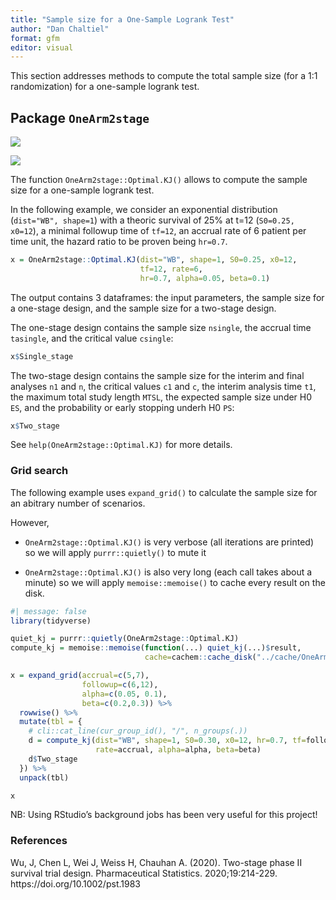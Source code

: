```yaml
---
title: "Sample size for a One-Sample Logrank Test"
author: "Dan Chaltiel"
format: gfm
editor: visual
---
```


This section addresses methods to compute the total sample size (for a 1:1 randomization) for a one-sample logrank test.

## Package `OneArm2stage`

![](https://img.shields.io/badge/East-Untested-blue.svg)

![](https://img.shields.io/badge/nQuery-Untested-blue.svg)

The function `OneArm2stage::Optimal.KJ()` allows to compute the sample size for a one-sample logrank test.

In the following example, we consider an exponential distribution (`dist="WB", shape=1`) with a theoric survival of 25% at t=12 (`S0=0.25, x0=12`), a minimal followup time of `tf=12`, an accrual rate of 6 patient per time unit, the hazard ratio to be proven being `hr=0.7`.

```r
x = OneArm2stage::Optimal.KJ(dist="WB", shape=1, S0=0.25, x0=12, 
                             tf=12, rate=6, 
                             hr=0.7, alpha=0.05, beta=0.1)

```

The output contains 3 dataframes: the input parameters, the sample size for a one-stage design, and the sample size for a two-stage design.

The one-stage design contains the sample size `nsingle`, the accrual time `tasingle`, and the critical value `csingle`:

```r
x$Single_stage
```

The two-stage design contains the sample size for the interim and final analyses `n1` and `n`, the critical values `c1` and `c`, the interim analysis time `t1`, the maximum total study length `MTSL`, the expected sample size under H0 `ES`, and the probability or early stopping underh H0 `PS`:

```r
x$Two_stage
```

See `help(OneArm2stage::Optimal.KJ)` for more details.

### Grid search

The following example uses `expand_grid()` to calculate the sample size for an abitrary number of scenarios.

However,

-   `OneArm2stage::Optimal.KJ()` is very verbose (all iterations are printed) so we will apply `purrr::quietly()` to mute it

-   `OneArm2stage::Optimal.KJ()` is also very long (each call takes about a minute) so we will apply `memoise::memoise()` to cache every result on the disk.

```r
#| message: false
library(tidyverse)

quiet_kj = purrr::quietly(OneArm2stage::Optimal.KJ)
compute_kj = memoise::memoise(function(...) quiet_kj(...)$result, 
                              cache=cachem::cache_disk("../cache/OneArm2stage"))

x = expand_grid(accrual=c(5,7), 
                followup=c(6,12), 
                alpha=c(0.05, 0.1), 
                beta=c(0.2,0.3)) %>% 
  rowwise() %>% 
  mutate(tbl = {
    # cli::cat_line(cur_group_id(), "/", n_groups(.))
    d = compute_kj(dist="WB", shape=1, S0=0.30, x0=12, hr=0.7, tf=followup,
                   rate=accrual, alpha=alpha, beta=beta)
    d$Two_stage
  }) %>% 
  unpack(tbl)

x
```

NB: Using RStudio's background jobs has been very useful for this project!

### References

Wu, J, Chen L, Wei J, Weiss H, Chauhan A. (2020). Two-stage phase II survival trial design. Pharmaceutical Statistics. 2020;19:214-229. https://doi.org/10.1002/pst.1983
